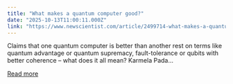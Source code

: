 ```yaml
---
title: "What makes a quantum computer good?"
date: "2025-10-13T11:00:11.000Z"
link: "https://www.newscientist.com/article/2499714-what-makes-a-quantum-computer-good/?utm_campaign=RSS%7CNSNS&utm_source=NSNS&utm_medium=RSS&utm_content=technology"
---
```


Claims that one quantum computer is better than another rest on terms like quantum advantage or quantum supremacy, fault-tolerance or qubits with better coherence – what does it all mean? Karmela Pada...

[Read more](https://www.newscientist.com/article/2499714-what-makes-a-quantum-computer-good/?utm_campaign=RSS%7CNSNS&utm_source=NSNS&utm_medium=RSS&utm_content=technology)
